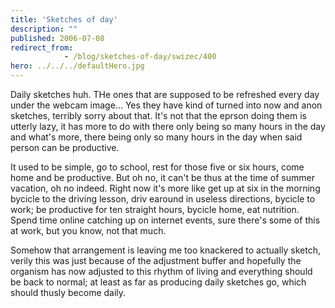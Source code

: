 ```yaml
---
title: 'Sketches of day'
description: ""
published: 2006-07-08
redirect_from: 
            - /blog/sketches-of-day/swizec/400
hero: ../../../defaultHero.jpg
---
```


Daily sketches huh. THe ones that are supposed to be refreshed every day under the webcam image... Yes they have kind of turned into now and anon sketches, terribly sorry about that. It's not that the eprson doing them is utterly lazy, it has more to do with there only being so many hours in the day and what's more, there being only so many hours in the day when said person can be productive.

It used to be simple, go to school, rest for those five or six hours, come home and be productive. But oh no, it can't be thus at the time of summer vacation, oh no indeed. Right now it's more like get up at six in the morning bycicle to the driving lesson, driv earound in useless directions, bycicle to work; be productive for ten straight hours, bycicle home, eat nutrition. Spend time online catching up on internet events, sure there's some of this at work, but you know, not that much.

Somehow that arrangement is leaving me too knackered to actually sketch, verily this was just because of the adjustment buffer and hopefully the organism has now adjusted to this rhythm of living and everything should be back to normal; at least as far as producing daily sketches go, which should thusly become daily.
